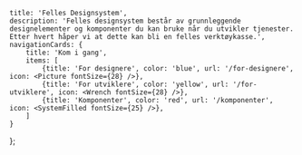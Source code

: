
<Meta title='Framsiden' />

    title: 'Felles Designsystem',
    description: 'Felles designsystem består av grunnleggende designelementer og komponenter du kan bruke når du utvikler tjenester. Etter hvert håper vi at dette kan bli en felles verktøykasse.',
    navigationCards: {
        title: 'Kom i gang',
        items: [
            {title: 'For designere', color: 'blue', url: '/for-designere', icon: <Picture fontSize={28} />},
            {title: 'For utviklere', color: 'yellow', url: '/for-utviklere', icon: <Wrench fontSize={28} />},
            {title: 'Komponenter', color: 'red', url: '/komponenter', icon: <SystemFilled fontSize={25} />},
        ]
    }
};

